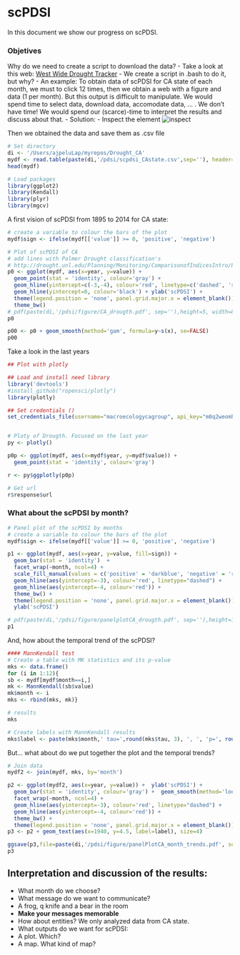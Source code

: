 scPDSI 
========================================================
In this document we show our progress on scPDSI.

### Objetives 
Why do we need to create a script to download the data?
- Take a look at this web: [West Wide Drought Tracker](http://www.wrcc.dri.edu/wwdt/time)
- We create a script in .bash to do it, but why? 
- An example: To obtain data of scPDSI for CA state of each month, we must to click 12 times, then we obtain a web with a figure and data (1 per month). But this output is difficult to manipulate. We would spend time to select data, download data, accomodate data, ... . We don't have time! We would spend our (scarce)-time to interpret the results and discuss about that. 
- Solution:
- Inspect the element ![inspect](figure/inspect.png) 

Then we obtained the data and save them as .csv file 

```r
# Set directory 
di <- '/Users/ajpeluLap/myrepos/Drought_CA'
mydf <- read.table(paste(di,'/pdsi/scpdsi_CAstate.csv',sep=''), header=TRUE) 
head(mydf)
```


```r
# Load packages 
library(ggplot2)
library(Kendall)
library(plyr)
library(mgcv)
```


A first vision of scPDSI from 1895 to 2014 for CA state: 

```r
# create a variable to colour the bars of the plot 
mydf$sign <- ifelse(mydf[['value']] >= 0, 'positive', 'negative')

# Plot of scPDSI of CA 
# add lines with Palmer Drought classification's
# http://drought.unl.edu/Planning/Monitoring/ComparisonofIndicesIntro/PDSI.aspx
p0 <- ggplot(mydf, aes(x=year, y=value)) + 
  geom_point(stat = 'identity', colour='gray') + 
  geom_hline(yintercept=c(-3,-4), colour='red', linetype=c('dashed', 'solid')) +
  geom_hline(yintercept=0, colour='black') + ylab('scPDSI') +
  theme(legend.position = 'none', panel.grid.major.x = element_blank()) +
  theme_bw() 
# pdf(paste(di,'/pdsi/figure/CA_drougth.pdf', sep=''),height=5, width=8)
p0
```

```r
p00 <- p0 + geom_smooth(method='gam', formula=y~s(x), se=FALSE)
p00
```

Take a look in the last years 

``` r
## Plot with plotly 

## Load and install need library
library('devtools')
#install_github("ropensci/plotly")
library(plotly)

## Set credentials ()
set_credentials_file(username="macroecologycagroup", api_key="m0q2weomht")


# Ploty of Drougth. Focused on the last year
py <- plotly()

p0p <- ggplot(mydf, aes(x=mydf$year, y=mydf$value)) + 
  geom_point(stat = 'identity', colour='gray') 

r <- py$ggplotly(p0p)

# Get url 
r$response$url
```


### What about the scPDSI by month? 
```r
# Panel plot of the scPDSI by months  
# create a variable to colour the bars of the plot 
mydf$sign <- ifelse(mydf[['value']] >= 0, 'positive', 'negative')

p1 <- ggplot(mydf, aes(x=year, y=value, fill=sign)) + 
  geom_bar(stat = 'identity')  + 
  facet_wrap(~month, ncol=4) + 
  scale_fill_manual(values = c('positive' = 'darkblue', 'negative' = 'red')) + 
  geom_hline(aes(yintercept=-3), colour='red', linetype="dashed") + 
  geom_hline(aes(yintercept=-4, colour='red')) +
  theme_bw() + 
  theme(legend.position = 'none', panel.grid.major.x = element_blank()) + 
  ylab('scPDSI')

# pdf(paste(di,'/pdsi/figure/panelplotCA_drougth.pdf', sep=''),height=10, width=9)
p1 
``` 

And, how about the temporal trend of the scPDSI? 
```r
#### MannKendall test 
# Create a table with MK statistics and its p-value 
mks <- data.frame()
for (i in 1:12){
sb <- mydf[mydf$month==i,]
mk <- MannKendall(sb$value)
mk$month <- i 
mks <- rbind(mks, mk)}

# results 
mks 

# Create labels with MannKendall results 
mks$label <- paste(mks$month,' tau=',round(mks$tau, 3), ', ', 'p=', round(mks$sl,4), sep='')
``` 

But... what about do we put together the plot and the temporal trends?  

```r
# Join data 
mydf2 <- join(mydf, mks, by='month')
```

```r
p2 <- ggplot(mydf2, aes(x=year, y=value)) +  ylab('scPDSI') +
  geom_bar(stat = 'identity', colour='gray') +  geom_smooth(method='loess') + 
  facet_wrap(~month, ncol=4) + 
  geom_hline(aes(yintercept=-3), colour='red', linetype="dashed") + 
  geom_hline(aes(yintercept=-4, colour='red')) +
  theme_bw() +
  theme(legend.position = 'none', panel.grid.major.x = element_blank()) 
p3 <- p2 + geom_text(aes(x=1940, y=4.5, label=label), size=4)

ggsave(p3,file=paste(di,'/pdsi/figure/panelPlotCA_month_trends.pdf', sep=''),height=10, width=9)
p3

```
 
## Interpretation and discussion of the results:
* What month do we choose? 
* What message do we want to communicate?
 * A frog, q knife and a bear in the room 
 * __Make your messages memorable__ 
* How about entities? We only analyzed data from CA state.
* What outputs do we want for scPDSI: 
 * A plot. Which? 
 * A map. What kind of map? 